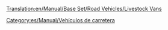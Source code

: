 [[Translation:en/Manual/Base Set/Road Vehicles/Livestock Vans]]

{{es/Manual/Base Set/Road Vehicles/Vehículo de carretera|nombre    = Camión de Ganado Talbott
  |imagen    = en/Manual/Base Set/Road Vehicles/Talbott Livestock Van.png
  |precio    = 8.610 € (4.305 £)
  |velocidad = 48 km/h (30 mph)
  |coste     = 842 € (421 £)
  |diseño    = 1935
  |duración  = 15
  |capacidad = 14 cabezas de ganado
}}
{{es/Manual/Base Set/Road Vehicles/Vehículo de carretera|nombre    = Camión de Ganado Uhl
  |imagen    = en/Manual/Base Set/Road Vehicles/Uhl Livestock Van.png
  |precio    = 10.660 € (5.330 £)
  |velocidad = 88 km/h (55 mph)
  |coste     = 1.574 € (787 £)
  |diseño    = 1980
  |duración  = 15
  |capacidad = 16 cabezas de ganado
}}
{{es/Manual/Base Set/Road Vehicles/Vehículo de carretera|nombre    = Camión de Ganado Foster
  |imagen    = en/Manual/Base Set/Road Vehicles/Foster Livestock Van.png
  |precio    = 11.480 € (5.740 £)
  |velocidad = 112 km/h (70 mph)
  |coste     = 2.250 € (1.125 £)
  |diseño    = 2022
  |duración  = 15
  |capacidad = 18 cabezas de ganado
}}


[[Category:es/Manual/Vehículos de carretera]]